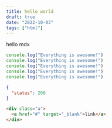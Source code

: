 ```yaml
---
title: hello world
draft: true
date: "2022-10-03"
tags: ["html"]
---
```


hello mdx

```js awesome.js focus=2,7
console.log("Everything is awesome!")
console.log("Everything is awesome!")
console.log("Everything is awesome!")
console.log("Everything is awesome!")
console.log("Everything is awesome!")
```

```json filename="index.json"
{
  "status": 200
}
```

```html
<div class="a">
  <a href="#" target="_blank">link</a>
</div>
```
